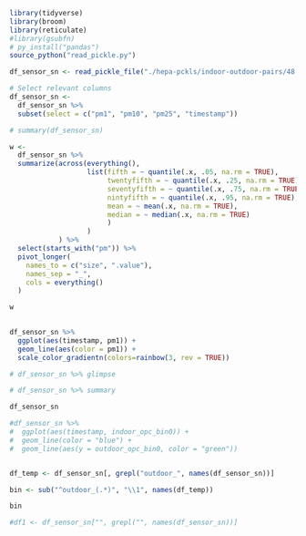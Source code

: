 
```r
library(tidyverse)
library(broom)
library(reticulate)
#library(gsubfn)
# py_install("pandas")
source_python("read_pickle.py")

```


```r

df_sensor_sn <- read_pickle_file("./hepa-pckls/indoor-outdoor-pairs/48 Putnam Street #1/MOD-PM-00130.pckl")


```

```r
# Select relevant columns
df_sensor_sn <-
  df_sensor_sn %>%
  subset(select = c("pm1", "pm10", "pm25", "timestamp"))

# summary(df_sensor_sn)

w <-
  df_sensor_sn %>%  
  summarize(across(everything(),
                   list(fifth = ~ quantile(.x, .05, na.rm = TRUE),
                        twentyfifth = ~ quantile(.x, .25, na.rm = TRUE),
                        seventyfifth = ~ quantile(.x, .75, na.rm = TRUE),
                        nintyfifth = ~ quantile(.x, .95, na.rm = TRUE),
                        mean = ~ mean(.x, na.rm = TRUE),
                        median = ~ median(.x, na.rm = TRUE)
                        )
                   )
            ) %>%
  select(starts_with("pm")) %>%
  pivot_longer(
    names_to = c("size", ".value"),
    names_sep = "_",
    cols = everything()
  )

w
  


```

```r
df_sensor_sn %>%
  ggplot(aes(timestamp, pm1)) +
  geom_line(aes(color = pm1)) + 
  scale_color_gradientn(colors=rainbow(3, rev = TRUE))


```


```r
# df_sensor_sn %>% glimpse

# df_sensor_sn %>% summary

df_sensor_sn
```

```r
#df_sensor_sn %>%
#  ggplot(aes(timestamp, indoor_opc_bin0)) + 
#  geom_line(color = "blue") + 
#  geom_line(aes(y = outdoor_opc_bin0, color = "green"))


df_temp <- df_sensor_sn[, grepl("outdoor_", names(df_sensor_sn))]

bin <- sub("^outdoor_(.*)", "\\1", names(df_temp))

bin

#df1 <- df_sensor_sn["", grepl("", names(df_sensor_sn))]

```













